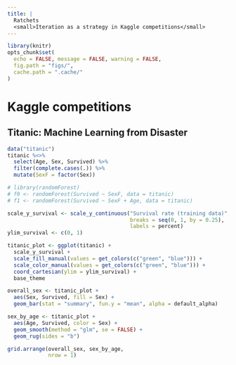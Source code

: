 ```yaml
---
title: |
  Ratchets
  <small>Iteration as a strategy in Kaggle competitions</small>
---
```


```r
library(knitr)
opts_chunk$set(
  echo = FALSE, message = FALSE, warning = FALSE,
  fig.path = "figs/",
  cache.path = ".cache/"
)
```

# Kaggle competitions

## Titanic: Machine Learning from Disaster

```r
data("titanic")
titanic %<>%
  select(Age, Sex, Survived) %>%
  filter(complete.cases(.)) %>%
  mutate(SexF = factor(Sex))

# library(randomForest)
# f0 <- randomForest(Survived ~ SexF, data = titanic)
# f1 <- randomForest(Survived ~ SexF + Age, data = titanic)

scale_y_survival <- scale_y_continuous("Survival rate (training data)",
                                       breaks = seq(0, 1, by = 0.25),
                                       labels = percent)
ylim_survival <- c(0, 1)

titanic_plot <- ggplot(titanic) +
  scale_y_survival +
  scale_fill_manual(values = get_colors(c("green", "blue"))) +
  scale_color_manual(values = get_colors(c("green", "blue"))) +
  coord_cartesian(ylim = ylim_survival) +
  base_theme

overall_sex <- titanic_plot +
  aes(Sex, Survived, fill = Sex) +
  geom_bar(stat = "summary", fun.y = "mean", alpha = default_alpha)

sex_by_age <- titanic_plot +
  aes(Age, Survived, color = Sex) +
  geom_smooth(method = "glm", se = FALSE) +
  geom_rug(sides = "b")

grid.arrange(overall_sex, sex_by_age,
             nrow = 1)
```
